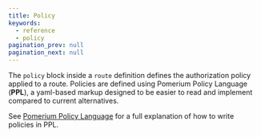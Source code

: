 ```yaml
---
title: Policy
keywords:
  - reference
  - policy
pagination_prev: null
pagination_next: null
---
```


The `policy` block inside a `route` definition defines the authorization policy applied to a route. Policies are defined using Pomerium Policy Language (**PPL**), a yaml-based markup designed to be easier to read and implement compared to current alternatives.

See [Pomerium Policy Language](/docs/concepts/ppl) for a full explanation of how to write policies in PPL.
